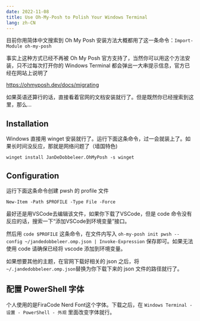 ```yaml
---
date: 2022-11-08
title: Use Oh-My-Posh to Polish Your Windows Terminal
lang: zh-CN
---
```



目前你用简体中文搜索到 Oh My Posh 安装方法大概都用了这一条命令：`Import-Module oh-my-posh`

事实上这种方式已经不再被 Oh My Posh 官方支持了，当然你可以用这个方法安装，只不过每次打开你的 Windows Terminal 都会弹出一大串提示信息，官方已经在网站上说明了

https://ohmyposh.dev/docs/migrating

如果英语还算行的话，直接看着官网的文档安装就行了。但是既然你已经搜索到这里，那么...

## Installation
Windows 直接用 winget 安装就行了。运行下面这条命令，过一会就装上了。如果长时间没反应，那就是网络问题了（墙国特色)

```shell
winget install JanDeDobbeleer.OhMyPosh -s winget
```

## Configuration
运行下面这条命令创建 pwsh 的 profile 文件

```shell
New-Item -Path $PROFILE -Type File -Force
```

最好还是用VSCode去编辑该文件，如果你下载了VSCode，但是 code 命令没有反应的话，搜索一下“添加VSCode到环境变量”接口。

然后用 `code $PROFILE` 这条命令，在文件内写入 `oh-my-posh init pwsh --config ~/jandedobbeleer.omp.json | Invoke-Expression` 保存即可。如果无法使用 code 请确保已经将 vscode 添加到环境变量。

如果想要其他的主题，在官网下载好相关的 json 之后，将 ` ~/.jandedobbeleer.omp.json`替换为你下载下来的 json 文件的路径就行了。

## 配置 PowerShell 字体
个人使用的是FiraCode Nerd Font这个字体。下载之后，在 `Windows Terminal - 设置 - PowerShell - 外观` 里面改变字体就行。 

